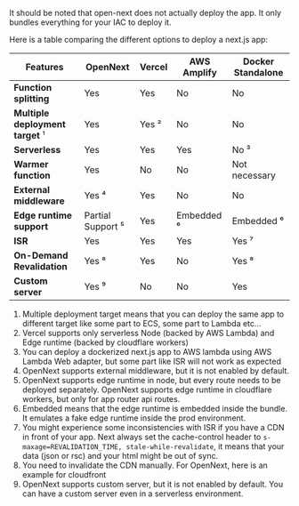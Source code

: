 It should be noted that open-next does not actually deploy the app. It only bundles everything for your IAC to deploy it. 

Here is a table comparing the different options to deploy a next.js app:

| Features | OpenNext | Vercel | AWS Amplify | Docker Standalone |
| --- | --- | --- | --- | --- |
| **Function splitting** | Yes | Yes | No | No |
| **Multiple deployment target** ¹ | Yes | Yes ² | No | No |
| **Serverless** | Yes | Yes | Yes | No ³ |
| **Warmer function** | Yes | No | No | Not necessary |
| **External middleware** | Yes ⁴ | Yes | No | No |
| **Edge runtime support** | Partial Support ⁵ | Yes | Embedded ⁶ | Embedded ⁶ |
| **ISR** | Yes | Yes | Yes | Yes ⁷ |
| **On-Demand Revalidation** | Yes ⁸ | Yes | No | Yes ⁸ |
| **Custom server** | Yes ⁹ | No | No | Yes |

1. Multiple deployment target means that you can deploy the same app to different target like some part to ECS, some part to Lambda etc...
2. Vercel supports only serverless Node (backed by AWS Lambda) and Edge runtime (backed by cloudflare workers)
2. You can deploy a dockerized next.js app to AWS lambda using AWS Lambda Web adapter, but some part like ISR will not work as expected
3. OpenNext supports external middleware, but it is not enabled by default.
4. OpenNext supports edge runtime in node, but every route needs to be deployed separately. OpenNext supports edge runtime in cloudflare workers, but only for app router api routes.
5. Embedded means that the edge runtime is embedded inside the bundle. It emulates a fake edge runtime inside the prod environment.
6. You might experience some inconsistencies with ISR if you have a CDN in front of your app. Next always set the cache-control header to `s-maxage=REVALIDATION_TIME, stale-while-revalidate`, it means that your data (json or rsc) and your html might be out of sync.
7. You need to invalidate the CDN manually. For OpenNext, here is an example for cloudfront
8. OpenNext supports custom server, but it is not enabled by default. You can have a custom server even in a serverless environment.